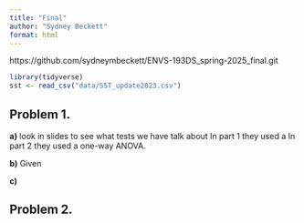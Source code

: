 ```yaml
---
title: "Final"
author: "Sydney Beckett"
format: html
---
```


https://github.com/sydneymbeckett/ENVS-193DS_spring-2025_final.git 

```r
library(tidyverse)
sst <- read_csv("data/SST_update2023.csv")
```

## Problem 1.

**a)**
look in slides to see what tests we have talk about
In part 1 they used a 
In part 2 they used a one-way ANOVA.

**b)**
Given 

**c)**

## Problem 2.


